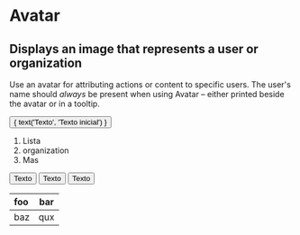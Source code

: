 

<Meta title="Actions/Button" component={Button} />

# Avatar

## Displays an image that represents a user or organization

Use an avatar for attributing actions or content to specific users. The user's name should _always_ be present when using Avatar – either printed beside the avatar or in a tooltip.

<Preview>
  <Story name="standard" parameters={{ decorators: [withKnobs] }}>
    <Button className={select('Class', ['default', 'blue', 'red'])}> { text('Texto', 'Texto inicial') } </Button>
  </Story>
</Preview>

1. Lista
2. organization
3. Mas

<Props of={Button} />

<Preview withToolbar>
  <Story name="clases" >
    <div>
      <Button className="red"> Texto </Button>
      <Button className="blue"> Texto </Button>
      <Button className="black"> Texto </Button>
    </div>
  </Story>
</Preview>


| foo | bar |
| :-- | :-: |
| baz | qux |